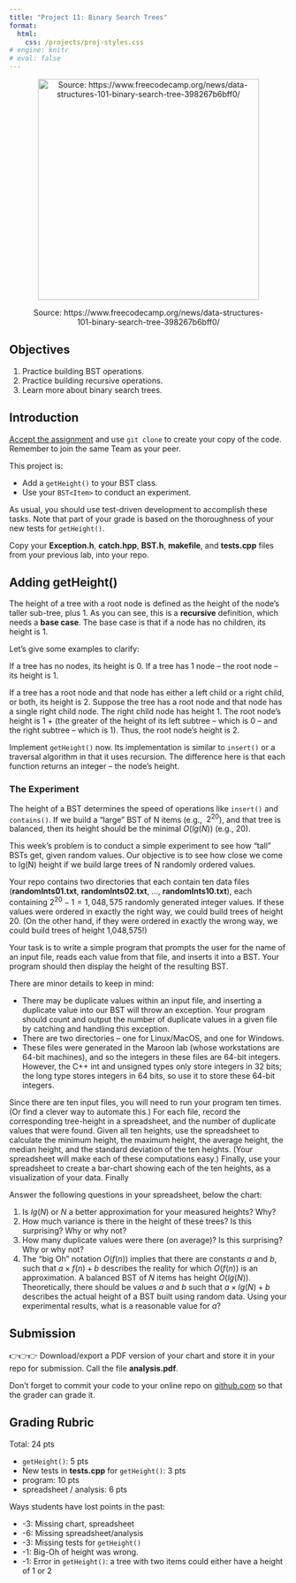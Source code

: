 ```yaml
---
title: "Project 11: Binary Search Trees"
format: 
  html:
    css: /projects/proj-styles.css
# engine: knitr
# eval: false
---
```


<center>

<figure>

<img src="/images/projects/proj11-header.jpeg" alt="Source: https://www.freecodecamp.org/news/data-structures-101-binary-search-tree-398267b6bff0/" width="400"/>

<figcaption>Source: https://www.freecodecamp.org/news/data-structures-101-binary-search-tree-398267b6bff0/</figcaption>

</figure>

</center>

## Objectives

1.  Practice building BST operations.
2.  Practice building recursive operations.
3.  Learn more about binary search trees.

## Introduction

[Accept the assignment](){target="_blank"} and use `git clone` to create your copy of the code. Remember to join the same Team as your peer.

This project is:

-   Add a `getHeight()` to your BST class.
-   Use your `BST<Item>` to conduct an experiment.

As usual, you should use test-driven development to accomplish these tasks. Note that part of your grade is based on the thoroughness of your new tests for `getHeight()`.

::: callout-important
Copy your **Exception.h**, **catch.hpp**, **BST.h**, **makefile**, and **tests.cpp** files from your previous lab, into your repo.
:::

## Adding getHeight()

The height of a tree with a root node is defined as the height of the node's taller sub-tree, plus 1. As you can see, this is a **recursive** definition, which needs a **base case**. The base case is that if a node has no children, its height is 1.

Let's give some examples to clarify:

If a tree has no nodes, its height is 0. If a tree has 1 node -- the root node -- its height is 1.

If a tree has a root node and that node has either a left child or a right child, or both, its height is 2. Suppose the tree has a root node and that node has a single right child node. The right child node has height 1. The root node's height is 1 + (the greater of the height of its left subtree -- which is 0 -- and the right subtree -- which is 1). Thus, the root node's height is 2.

Implement `getHeight()` now. Its implementation is similar to `insert()` or a traversal algorithm in that it uses recursion. The difference here is that each function returns an integer -- the node's height.

### The Experiment

The height of a BST determines the speed of operations like `insert()` and `contains()`. If we build a "large" BST of N items (e.g., $~2^20$), and that tree is balanced, then its height should be the minimal $O(lg(N))$ (e.g., 20).

This week's problem is to conduct a simple experiment to see how "tall" BSTs get, given random values. Our objective is to see how close we come to lg(N) height if we build large trees of N randomly ordered values.

Your repo contains two directories that each contain ten data files (**randomInts01.txt**, **randomInts02.txt**, ..., **randomInts10.txt**), each containing $2^20-1 = 1,048,575$ randomly generated integer values. If these values were ordered in exactly the right way, we could build trees of height 20. (On the other hand, if they were ordered in exactly the wrong way, we could build trees of height 1,048,575!)

Your task is to write a simple program that prompts the user for the name of an input file, reads each value from that file, and inserts it into a BST. Your program should then display the height of the resulting BST.

There are minor details to keep in mind:

-   There may be duplicate values within an input file, and inserting a duplicate value into our BST will throw an exception. Your program should count and output the number of duplicate values in a given file by catching and handling this exception.
-   There are two directories -- one for Linux/MacOS, and one for Windows.
-   These files were generated in the Maroon lab (whose workstations are 64-bit machines), and so the integers in these files are 64-bit integers. However, the C++ int and unsigned types only store integers in 32 bits; the long type stores integers in 64 bits, so use it to store these 64-bit integers.

Since there are ten input files, you will need to run your program ten times. (Or find a clever way to automate this.) For each file, record the corresponding tree-height in a spreadsheet, and the number of duplicate values that were found. Given all ten heights, use the spreadsheet to calculate the minimum height, the maximum height, the average height, the median height, and the standard deviation of the ten heights. (Your spreadsheet will make each of these computations easy.) Finally, use your spreadsheet to create a bar-chart showing each of the ten heights, as a visualization of your data. Finally

Answer the following questions in your spreadsheet, below the chart:

1.  Is $lg(N)$ or $N$ a better approximation for your measured heights? Why?
2.  How much variance is there in the height of these trees? Is this surprising? Why or why not?
3.  How many duplicate values were there (on average)? Is this surprising? Why or why not?
4.  The "big Oh" notation $O(f(n))$ implies that there are constants $a$ and $b$, such that $a \times f(n) + b$ describes the reality for which $O(f(n))$ is an approximation. A balanced BST of $N$ items has height $O(lg(N))$. Theoretically, there should be values $a$ and $b$ such that $a \times lg(N) + b$ describes the actual height of a BST built using random data. Using your experimental results, what is a reasonable value for $a$?

## Submission

::: callout-important
👉👉👉 Download/export a PDF version of your chart and store it in your repo for submission. Call the file **analysis.pdf**.
:::

Don't forget to commit your code to your online repo on [github.com](https://github.com/) so that the grader can grade it.

## Grading Rubric

Total: 24 pts

-   `getHeight()`: 5 pts
-   New tests in **tests.cpp** for `getHeight()`: 3 pts
-   program: 10 pts
-   spreadsheet / analysis: 6 pts

Ways students have lost points in the past:

-   -3: Missing chart, spreadsheet
-   -6: Missing spreadsheet/analysis
-   -3: Missing tests for `getHeight()`
-   -1: Big-Oh of height was wrong.
-   -1: Error in `getHeight()`: a tree with two items could either have a height of 1 or 2